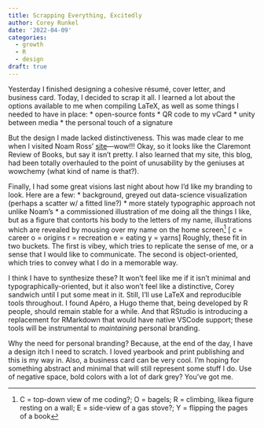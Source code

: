 ```yaml
---
title: Scrapping Everything, Excitedly
author: Corey Runkel
date: '2022-04-09'
categories:
  - growth
  - R
  - design
draft: true
---
```


Yesterday I finished designing a cohesive résumé, cover letter, and business card.
Today, I decided to scrap it all.
I learned a lot about the options available to me when compiling LaTeX, as well as some things I needed to have in place:
* open-source fonts
* QR code to my vCard
* unity between media
* the personal touch of a signature

But the design I made lacked distinctiveness.
This was made clear to me when I visited Noam Ross' [site](https://www.noamross.net/)---wow!!!
Okay, so it looks like the Claremont Review of Books, but say it isn't pretty.
I also learned that my site, this blog, had been totally overhauled to the point of unusability by the geniuses at wowchemy (what kind of name is that?).

Finally, I had some great visions last night about how I'd like my branding to look.
Here are a few:
* background, greyed out data-science visualization (perhaps a scatter w/ a fitted line?)
* more stately typographic approach not unlike Noam's
* a commissioned illustration of me doing all the things I like, but as a figure that contorts his body to the letters of my name, illustrations which are revealed by mousing over my name on the home screen^[C = top-down view of me coding?; O = bagels; R = climbing, likea figure resting on a wall; E = side-view of a gas stove?; Y = flipping the pages of a book]
[
  c = career
  o = origins
  r = recreation
  e = eating
  y = yarns
]
Roughly, these fit in two buckets.
The first is vibey, which tries to replicate the sense of me, or a sense that I would like to communicate.
The second is object-oriented, which tries to convey what I do in a memorable way.

I think I have to synthesize these?
It won't feel like me if it isn't minimal and typographically-oriented, but it also won't feel like a distinctive, Corey sandwich until I put some meat in it.
Still, I'll use LaTeX and reproducible tools throughout.
I found Apéro, a Hugo theme that, being developed by R people, should remain stable for a while.
And that RStudio is introducing a replacement for RMarkdown that would have native VSCode support; these tools will be instrumental to *maintaining* personal branding.

Why the need for personal branding?
Because, at the end of the day, I have a design itch I need to scratch.
I loved yearbook and print publishing and this is my way in.
Also, a business card can be very cool.
I'm hoping for something abstract and minimal that will still represent some stuff I do.
Use of negative space, bold colors with a lot of dark grey? You've got me.
